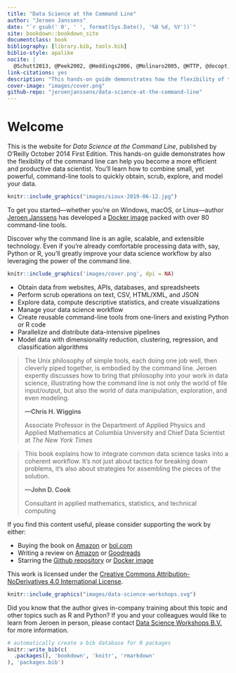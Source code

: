 ```yaml
--- 
title: "Data Science at the Command Line"
author: "Jeroen Janssens"
date: "`r gsub(' 0', ' ', format(Sys.Date(), '%B %d, %Y'))`"
site: bookdown::bookdown_site
documentclass: book
bibliography: [library.bib, tools.bib]
biblio-style: apalike
nocite: | 
  @Schutt2013, @Peek2002, @Heddings2006, @Molinaro2005, @HTTP, @docopt, @Rossant2013, @manpages, @Raymond2003, @Goyvaerts2012, @Dougherty1997, @Tange2011a, @Cortez2009, @commandlinefu, @Cooper2014, @Russell2013, @Warden2011
link-citations: yes
description: "This hands-on guide demonstrates how the flexibility of the command line can help you become a more efficient and productive data scientist. You’ll learn how to combine small, yet powerful, command-line tools to quickly obtain, scrub, explore, and model your data."
cover-image: "images/cover.png"
github-repo: "jeroenjanssens/data-science-at-the-command-line"
---
```




# Welcome {-}

This is the website for *Data Science at the Command Line*, published by O'Reilly October 2014 First Edition. This hands-on guide demonstrates how the flexibility of the command line can help you become a more efficient and productive data scientist. You’ll learn how to combine small, yet powerful, command-line tools to quickly obtain, scrub, explore, and model your data.

<a href="https://www.datascienceworkshops.com/blog/public-workshop-sioux-data-science-at-the-command-line/">
```r
knitr::include_graphics("images/sioux-2019-06-12.jpg")
```
</a>

To get you started---whether you’re on Windows, macOS, or Linux---author [Jeroen Janssens](https://twitter.com/jeroenhjanssens) has developed a [Docker image](https://hub.docker.com/r/datascienceworkshops/data-science-at-the-command-line) packed with over 80 command-line tools.

Discover why the command line is an agile, scalable, and extensible technology. Even if you’re already comfortable processing data with, say, Python or R, you’ll greatly improve your data science workflow by also leveraging the power of the command line.


```r
knitr::include_graphics('images/cover.png', dpi = NA)
```


* Obtain data from websites, APIs, databases, and spreadsheets
* Perform scrub operations on text, CSV, HTML/XML, and JSON
* Explore data, compute descriptive statistics, and create visualizations
* Manage your data science workflow
* Create reusable command-line tools from one-liners and existing Python or R code
* Parallelize and distribute data-intensive pipelines
* Model data with dimensionality reduction, clustering, regression, and classification algorithms


> The Unix philosophy of simple tools, each doing one job well, then cleverly piped together, is embodied by the command line. Jeroen expertly discusses how to bring that philosophy into your work in data science, illustrating how the command line is not only the world of file input/output, but also the world of data manipulation, exploration, and even modeling.
>
> **---Chris H. Wiggins**
>
> Associate Professor in the Department of Applied Physics and Applied Mathematics at Columbia University and Chief Data Scientist at *The New York Times*

> This book explains how to integrate common data science tasks into a coherent workflow. It's not just about tactics for breaking down problems, it's also about strategies for assembling the pieces of the solution.
>
> **---John D. Cook**
>
> Consultant in applied mathematics, statistics, and technical computing


If you find this content useful, please consider supporting the work by either:

* Buying the book on [Amazon](https://www.amazon.com/Data-Science-Command-Line-Time-Tested/dp/1491947853) or [bol.com](https://www.bol.com/nl/p/data-science-at-the-command-line/9200000031673818)
* Writing a review on [Amazon](https://www.amazon.com/Data-Science-Command-Line-Time-Tested/dp/1491947853) or [Goodreads](https://www.goodreads.com/book/show/22967424-data-science-at-the-command-line)
* Starring the [Github repository](https://github.com/jeroenjanssens/data-science-at-the-command-line) or [Docker image](https://hub.docker.com/u/datascienceworkshops/)

This work is licensed under the [Creative Commons Attribution-NoDerivatives 4.0 International License](https://creativecommons.org/licenses/by-nd/4.0/).

<a href="https://datascienceworkshops.com">
```r
knitr::include_graphics("images/data-science-workshops.svg")
```
</a>

Did you know that the author gives in-company training about this topic and other topics such as R and Python? If you and your colleagues would like to learn from Jeroen in person, please contact [Data Science Workshops B.V.](https://datascienceworkshops.com) for more information.


```r
# automatically create a bib database for R packages
knitr::write_bib(c(
  .packages(), 'bookdown', 'knitr', 'rmarkdown'
), 'packages.bib')
```
